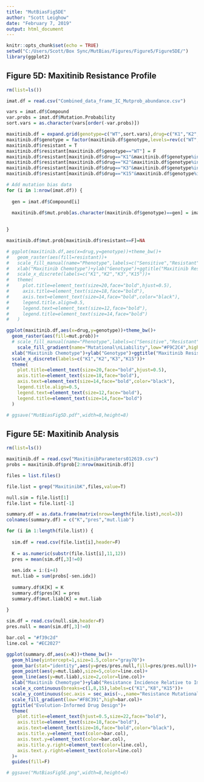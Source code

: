 ```yaml
---
title: "MutBiasFig5DE"
author: "Scott Leighow"
date: "February 7, 2019"
output: html_document
---
```


```r
knitr::opts_chunk$set(echo = TRUE)
setwd("C:/Users/Scott/Box Sync/MutBias/Figures/Figure5/Figure5DE/")
library(ggplot2)
```

## Figure 5D: Maxitinib Resistance Profile

```r

rm(list=ls())

imat.df = read.csv("Combined_data_frame_IC_Mutprob_abundance.csv")

vars = imat.df$Compound
var.probs = imat.df$Mutation.Probability
sort.vars = as.character(vars[order(-var.probs)])

maxitinib.df = expand.grid(genotype=c("WT",sort.vars),drug=c("K1","K2","K3","K15"))
maxitinib.df$genotype = factor(maxitinib.df$genotype,levels=rev(c("WT",sort.vars)))
maxitinib.df$resistant = T
maxitinib.df$resistant[maxitinib.df$genotype=="WT"] = F
maxitinib.df$resistant[maxitinib.df$drug=="K1"&maxitinib.df$genotype%in%sort.vars[1:5]] = F
maxitinib.df$resistant[maxitinib.df$drug=="K2"&maxitinib.df$genotype%in%sort.vars[2:6]] = F
maxitinib.df$resistant[maxitinib.df$drug=="K3"&maxitinib.df$genotype%in%sort.vars[3:7]] = F
maxitinib.df$resistant[maxitinib.df$drug=="K15"&maxitinib.df$genotype%in%sort.vars[15:19]] = F

# Add mutation bias data
for (i in 1:nrow(imat.df)) {
  
  gen = imat.df$Compound[i]
  
  maxitinib.df$mut.prob[as.character(maxitinib.df$genotype)==gen] = imat.df$Mutation.Probability[i]/sum(imat.df$Mutation.Probability)

  
}

maxitinib.df$mut.prob[maxitinib.df$resistant==F]=NA

# ggplot(maxitinib.df,aes(x=drug,y=genotype))+theme_bw()+
#   geom_raster(aes(fill=resistant))+
#   scale_fill_manual(name="Phenotype",labels=c("Sensitive","Resistant"),values=c("light blue","red"))+
#   xlab("Maxitinib Chemotype")+ylab("Genotype")+ggtitle("Maxitinib Resistance Profiles")+
#   scale_x_discrete(labels=c("K1","K2","K3","K15"))+
#   theme(
#     plot.title=element_text(size=20,face="bold",hjust=0.5),
#     axis.title=element_text(size=18,face="bold"),
#     axis.text=element_text(size=14,face="bold",color="black"),
#     legend.title.align=0.5,
#     legend.text=element_text(size=12,face="bold"),
#     legend.title=element_text(size=14,face="bold")
#   )

ggplot(maxitinib.df,aes(x=drug,y=genotype))+theme_bw()+
  geom_raster(aes(fill=mut.prob))+
  # scale_fill_manual(name="Phenotype",labels=c("Sensitive","Resistant"),values=c("light blue","red"))+
    scale_fill_gradient(name="Mutational\nLiability",low="#F9C2C4",high="#EC2027",na.value="gray80")+
  xlab("Maxitinib Chemotype")+ylab("Genotype")+ggtitle("Maxitinib Resistance Profiles")+
  scale_x_discrete(labels=c("K1","K2","K3","K15"))+
  theme(
    plot.title=element_text(size=20,face="bold",hjust=0.5),
    axis.title=element_text(size=18,face="bold"),
    axis.text=element_text(size=14,face="bold",color="black"),
    legend.title.align=0.5,
    legend.text=element_text(size=12,face="bold"),
    legend.title=element_text(size=14,face="bold")
  )

# ggsave("MutBiasFig5D.pdf",width=8,height=8)


```


## Figure 5E: Maxitinib Analysis

```r

rm(list=ls())

maxitinib.df = read.csv("MaxitinibParameters012619.csv")
probs = maxitinib.df$prob[2:nrow(maxitinib.df)]

files = list.files()

file.list = grep("MaxitinibK",files,value=T)

null.sim = file.list[1]
file.list = file.list[-1]

summary.df = as.data.frame(matrix(nrow=length(file.list),ncol=3))
colnames(summary.df) = c("K","pres","mut.liab")

for (i in 1:length(file.list)) {
  
  sim.df = read.csv(file.list[i],header=F)
  
  K = as.numeric(substr(file.list[i],11,12))
  pres = mean(sim.df[,3]!=0)
  
  sen.idx = i:(i+4)
  mut.liab = sum(probs[-sen.idx])
  
  summary.df$K[K] = K
  summary.df$pres[K] = pres
  summary.df$mut.liab[K] = mut.liab
  
}

sim.df = read.csv(null.sim,header=F)
pres.null = mean(sim.df[,3]!=0)

bar.col = "#f39c2d"
line.col = "#EC2027"

ggplot(summary.df,aes(x=K))+theme_bw()+
  geom_hline(yintercept=1,size=1.5,color="gray70")+
  geom_bar(stat="identity",aes(y=pres/pres.null,fill=pres/pres.null))+
  geom_point(aes(y=mut.liab),size=5,color=line.col)+
  geom_line(aes(y=mut.liab),size=2,color=line.col)+
  xlab("Maxitinib Chemotype")+ylab("Resistance Incidence Relative to Imatinib")+
  scale_x_continuous(breaks=c(1,8,15),labels=c("K1","K8","K15"))+
  scale_y_continuous(sec.axis = sec_axis(~.,name="Resistance Mutational Liability"))+
  scale_fill_gradient(low="#F8C391",high=bar.col)+
  ggtitle("Evolution-Informed Drug Design")+
  theme(
    plot.title=element_text(hjust=0.5,size=22,face="bold"),
    axis.title=element_text(size=18,face="bold"),
    axis.text=element_text(size=16,face="bold",color="black"),
    axis.title.y=element_text(color=bar.col),
    axis.text.y=element_text(color=bar.col),
    axis.title.y.right=element_text(color=line.col),
    axis.text.y.right=element_text(color=line.col)
  )+
  guides(fill=F)

# ggsave("MutBiasFig5E.png",width=8,height=6)

```
